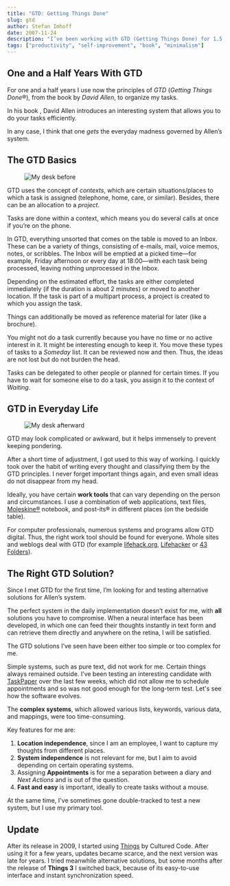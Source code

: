```yaml
---
title: "GTD: Getting Things Done"
slug: gtd
author: Stefan Imhoff
date: 2007-11-24
description: "I’ve been working with GTD (Getting Things Done) for 1.5 years: An Introduction to Organization and Self-Management with GTD."
tags: ["productivity", "self-improvement", "book", "minimalism"]
---
```


## One and a Half Years With GTD

For one and a half years I use now the principles of _GTD_ (<em>Getting Things Done</em>®), from the book by _David Allen_, to organize my tasks.

In his book _<ProductLink asin="0143126563" text="Getting Things Done: The Art of Stress-Free Productivity" />_, David Allen introduces an interesting system that allows you to do your tasks efficiently.

<Bookshelf>
  <AmazonBook asin="0143126563" alt="Getting Things Done: The Art of Stress-Free Productivity" />
</Bookshelf>

In any case, I think that one _gets_ the everyday madness governed by Allen’s system.

## The GTD Basics

<Figure caption="This is what the inbox looked like before I sorted all loose ends">
  <Image src="/assets/images/posts/gtd-before.webp" alt="My desk before" />
</Figure>

GTD uses the concept of _contexts_, which are certain situations/places to which a task is assigned (telephone, home, care, or similar). Besides, there can be an allocation to a _project_.

Tasks are done within a context, which means you do several calls at once if you’re on the phone.

In GTD, everything unsorted that comes on the table is moved to an Inbox. These can be a variety of things, consisting of e-mails, mail, voice memos, notes, or scribbles. The Inbox will be emptied at a picked time—for example, Friday afternoon or every day at 18:00—with each task being processed, leaving nothing unprocessed in the Inbox.

Depending on the estimated effort, the tasks are either completed immediately (if the duration is about 2 minutes) or moved to another location. If the task is part of a multipart process, a project is created to which you assign the task.

Things can additionally be moved as reference material for later (like a brochure).

You might not do a task currently because you have no time or no active interest in it. It might be interesting enough to keep it. You move these types of tasks to a _Someday_ list. It can be reviewed now and then. Thus, the ideas are not lost but do not burden the head.

Tasks can be delegated to other people or planned for certain times. If you have to wait for someone else to do a task, you assign it to the context of _Waiting_.

## GTD in Everyday Life

<Figure caption="This is what the inbox looked like after sorting all loose ends">
  <Image src="/assets/images/posts/gtd-after.webp" alt="My desk afterward" />
</Figure>

GTD may look complicated or awkward, but it helps immensely to prevent keeping pondering.

After a short time of adjustment, I got used to this way of working. I quickly took over the habit of writing every thought and classifying them by the GTD principles. I never forget important things again, and even small ideas do not disappear from my head.

Ideally, you have certain **work tools** that can vary depending on the person and circumstances. I use a combination of web applications, text files, [Moleskine®](http://moleskine.com) notebook, and post-its® in different places (on the bedside table).

For computer professionals, numerous systems and programs allow GTD digital. Thus, the right work tool should be found for everyone. Whole sites and weblogs deal with GTD (for example [lifehack.org](https://www.lifehack.org/), [Lifehacker](https://lifehacker.com/) or [43 Folders](http://www.43folders.com/)).

## The Right GTD Solution?

Since I met GTD for the first time, I’m looking for and testing alternative solutions for Allen’s system.

The perfect system in the daily implementation doesn’t exist for me, with **all** solutions you have to compromise. When a neural interface has been developed, in which one can feed their thoughts instantly in text form and can retrieve them directly and anywhere on the retina, I will be satisfied.

The GTD solutions I’ve seen have been either too simple or too complex for me.

Simple systems, such as pure text, did not work for me. Certain things always remained outside. I’ve been testing an interesting candidate with [TaskPaper](http://www.hogbaysoftware.com/products/taskpaper) over the last few weeks, which did not allow me to schedule appointments and so was not good enough for the long-term test. Let's see how the software evolves.

The **complex systems**, which allowed various lists, keywords, various data, and mappings, were too time-consuming.

Key features for me are:

1. **Location independence**, since I am an employee, I want to capture my thoughts from different places.
2. **System independence** is not relevant for me, but I aim to avoid depending on certain operating systems.
3. Assigning **Appointments** is for me a separation between a diary and _Next Actions_ and is out of the question.
4. **Fast and easy** is important, ideally to create tasks without a mouse.

At the same time, I've sometimes gone double-tracked to test a new system, but I use my primary tool.

## Update

After its release in 2009, I started using [Things](https://culturedcode.com/things/) by Cultured Code. After using it for a few years, updates became scarce, and the next version was late for years. I tried meanwhile alternative solutions, but some months after the release of **Things 3** I switched back, because of its easy-to-use interface and instant synchronization speed.
